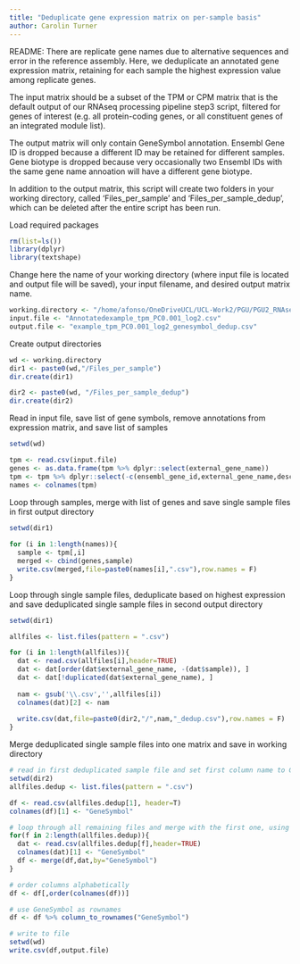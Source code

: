 ---
title: "Deduplicate gene expression matrix on per-sample basis"
author: Carolin Turner
---

##################################################
README:
There are replicate gene names due to alternative sequences and error in the reference assembly. Here, we deduplicate an annotated gene expression matrix, retaining for each sample the highest expression value among replicate genes.

The input matrix should be a subset of the TPM or CPM matrix that is the default output of our RNAseq processing pipeline step3 script, filtered for genes of interest (e.g. all protein-coding genes, or all constituent genes of an integrated module list).

The output matrix will only contain GeneSymbol annotation. Ensembl Gene ID is dropped because a different ID may be retained for different samples. Gene biotype is dropped because very occasionally two Ensembl IDs with the same gene name annoation will have a different gene biotype.

In addition to the output matrix, this script will create two folders in your working directory, called 'Files_per_sample' and 'Files_per_sample_dedup', which can be deleted after the entire script has been run.

###################################################

Load required packages
```{r}
rm(list=ls())
library(dplyr)
library(textshape)
```

Change here the name of your working directory (where input file is located and output file will be saved), your input filename, and desired output matrix name. 
```{r}
working.directory <- "/home/afonso/OneDriveUCL/UCL-Work2/PGU/PGU2_RNAseq_Weight/PGU2_CWeight"
input.file <- "Annotatedexample_tpm_PC0.001_log2.csv"
output.file <- "example_tpm_PC0.001_log2_genesymbol_dedup.csv"
```

Create output directories
```{r}
wd <- working.directory
dir1 <- paste0(wd,"/Files_per_sample")
dir.create(dir1)

dir2 <- paste0(wd, "/Files_per_sample_dedup")
dir.create(dir2)
```

Read in input file, save list of gene symbols, remove annotations from expression matrix, and save list of samples
```{r}
setwd(wd)

tpm <- read.csv(input.file)
genes <- as.data.frame(tpm %>% dplyr::select(external_gene_name))
tpm <- tpm %>% dplyr::select(-c(ensembl_gene_id,external_gene_name,description,gene_biotype))
names <- colnames(tpm) 
```

Loop through samples, merge with list of genes and save single sample files in first output directory
```{r}
setwd(dir1)
  
for (i in 1:length(names)){
  sample <- tpm[,i]
  merged <- cbind(genes,sample)
  write.csv(merged,file=paste0(names[i],".csv"),row.names = F)
}
```

Loop through single sample files, deduplicate based on highest expression and save deduplicated single sample files in second output directory
```{r}
setwd(dir1)

allfiles <- list.files(pattern = ".csv")

for (i in 1:length(allfiles)){
  dat <- read.csv(allfiles[i],header=TRUE)
  dat <- dat[order(dat$external_gene_name, -(dat$sample)), ]
  dat <- dat[!duplicated(dat$external_gene_name), ]
 
  nam <- gsub('\\.csv','',allfiles[i])
  colnames(dat)[2] <- nam
  
  write.csv(dat,file=paste0(dir2,"/",nam,"_dedup.csv"),row.names = F)
}
```

Merge deduplicated single sample files into one matrix and save in working directory
```{r}
# read in first deduplicated sample file and set first column name to GeneSymbol
setwd(dir2)
allfiles.dedup <- list.files(pattern = ".csv")

df <- read.csv(allfiles.dedup[1], header=T) 
colnames(df)[1] <- "GeneSymbol" 

# loop through all remaining files and merge with the first one, using GeneSymbol as common column
for(f in 2:length(allfiles.dedup)){ 
  dat <- read.csv(allfiles.dedup[f],header=TRUE)
  colnames(dat)[1] <- "GeneSymbol"
  df <- merge(df,dat,by="GeneSymbol")
}

# order columns alphabetically
df <- df[,order(colnames(df))]

# use GeneSymbol as rownames
df <- df %>% column_to_rownames("GeneSymbol")

# write to file
setwd(wd)
write.csv(df,output.file)
```

